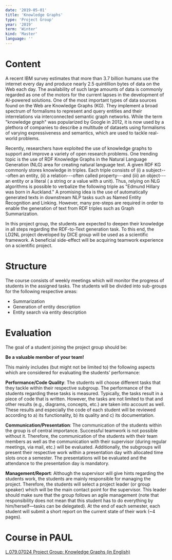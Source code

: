 ```yaml
---
date: '2019-05-01'
title: 'Knowledge Graphs'
type: 'Project Group'
year: '2019'
term: 'Winter'
kind: 'Master'
language: ''
---
```


# Content

A recent IBM survey estimates that more than 3.7 billion humans use the internet every day and produce nearly 2.5 quintillion bytes of data on the Web each day. The availability of such large amounts of data is commonly regarded as one of the motors for the current lapses in the development of AI-powered solutions. One of the most important types of data sources found on the Web are Knowledge Graphs (KG). They implement a broad spectrum of formalisms to represent and query entities and their interrelations via interconnected semantic graph networks. While the term "knowledge graph" was popularized by Google in 2012, it is now used by a plethora of companies to describe a multitude of datasets using formalisms of varying expressiveness and semantics, which are used to tackle real-world problems.

Recently, researchers have exploited the use of knowledge graphs to support and improve a variety of open research problems. One trending topic is the use of RDF Knowledge Graphs in the Natural Language Generation (NLG) area for creating natural language text. A given RDF KG commonly stores knowledge in triples. Each triple consists of (i) a subject---often an entity, (ii) a relation---often called property---and (iii) an object---an entity or a literal ( a string or a value with a unit). Thus, relying on NLG algorithms is possible to verbalize the following triple as "Edmund Hillary was born in Auckland." A promising idea is the use of automatically generated texts in downstream NLP tasks such as Named Entity Recognition and Linking. However, many pre-steps are required in order to enable the generation of text from RDF triples such as Graph Summarization.

In this project group, the students are expected to deepen their knowledge in all steps regarding the RDF-to-Text generation task. To this end, the LD2NL project developed by DICE group will be used as a scientific framework. A beneficial side-effect will be acquiring teamwork experience on a scientific project.

# Structure

The course consists of weekly meetings which will monitor the progress of students in the assigned tasks. The students will be divided into sub-groups for the following respective areas:

- Summarization
- Generation of entity description
- Entity search via entity description

# Evaluation

The goal of a student joining the project group should be:

**Be a valuable member of your team!**

This mainly includes (but might not be limited to) the following aspects which are considered for evaluating the students’ performance:

**Performance/Code Quality**: The students will choose different tasks that they tackle within their respective subgroup. The performance of the students regarding these tasks is measured. Typically, the tasks result in a piece of code that is written. However, the tasks are not limited to that and other results (e.g., diagrams, concepts, etc.) are taken into account as well. These results and especially the code of each student will be reviewed according to a) its functionality, b) its quality and c) its documentation.

**Communication/Presentation**: The communication of the students within the group is of central importance. Successful teamwork is not possible without it. Therefore, the communication of the students with their team members as well as the communication with their supervisor (during regular meetings, via mail, etc.) will be evaluated. Additionally, the subgroups will present their respective work within a presentation day with allocated time slots once a semester. The presentations will be evaluated and the attendance to the presentation day is mandatory.

**Management/Report**: Although the supervisor will give hints regarding the students work, the students are mainly responsible for managing the project. Therefore, the students will select a project leader (or group speaker) which will be the main contact point for the supervisor. This leader should make sure that the group follows an agile management (note that responsibility does not mean that this student has to do everything by him/herself—tasks can be delegated). At the end of each semester, each student will submit a short report on the current state of their work (~4 pages).

# Course in PAUL

[L.079.07024 Project Group: Knowledge Graphs (in English)](https://paul.uni-paderborn.de/scripts/mgrqispi.dll?APPNAME=CampusNet&PRGNAME=COURSEDETAILS&ARGUMENTS=-N000000000000002,-N000640,-N0,-N372144866657001,-N372144866675002,-N0,-N0,-N0)
